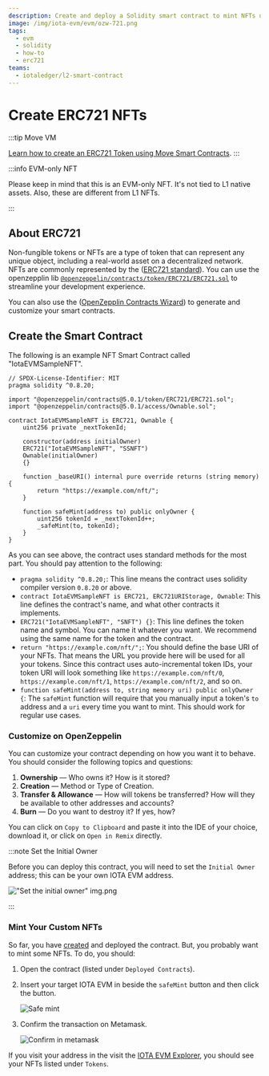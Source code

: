 ```yaml
---
description: Create and deploy a Solidity smart contract to mint NFTs using the ERC721 standard.
image: /img/iota-evm/evm/ozw-721.png
tags:
  - evm
  - solidity
  - how-to
  - erc721
teams:
  - iotaledger/l2-smart-contract
---
```



# Create ERC721 NFTs

:::tip Move VM

[Learn how to create an ERC721 Token using Move Smart Contracts](../../developer/evm-to-move/creating-nft.mdx).
:::

:::info EVM-only NFT

Please keep in mind that this is an EVM-only NFT. It's not tied to L1 native assets. Also, these are different from L1
NFTs.

:::

<PriorKnowledge />

## About ERC721

Non-fungible tokens or NFTs are a type of token that can represent any unique object, including a real-world asset on a
decentralized network. NFTs are commonly represented by the ([ERC721 standard](https://eips.ethereum.org/EIPS/eip-721)).
You can use the
openzepplin
lib [`@openzeppelin/contracts/token/ERC721/ERC721.sol`](https://github.com/OpenZeppelin/openzeppelin-contracts/blob/master/contracts/token/ERC721/ERC721.sol)
to streamline your development experience.

You can also use the ([OpenZepplin Contracts Wizard](https://wizard.openzeppelin.com/#erc721)) to generate and customize
your smart contracts.

<RemixIDE />

## Create the Smart Contract

The following is an example NFT Smart Contract called "IotaEVMSampleNFT".

```solidity
// SPDX-License-Identifier: MIT
pragma solidity ^0.8.20;

import "@openzeppelin/contracts@5.0.1/token/ERC721/ERC721.sol";
import "@openzeppelin/contracts@5.0.1/access/Ownable.sol";

contract IotaEVMSampleNFT is ERC721, Ownable {
    uint256 private _nextTokenId;

    constructor(address initialOwner)
    ERC721("IotaEVMSampleNFT", "SSNFT")
    Ownable(initialOwner)
    {}

    function _baseURI() internal pure override returns (string memory) {
        return "https://example.com/nft/";
    }

    function safeMint(address to) public onlyOwner {
        uint256 tokenId = _nextTokenId++;
        _safeMint(to, tokenId);
    }
}
```

As you can see above, the contract uses standard methods for the most part. You should pay attention to the following:

-   `pragma solidity ^0.8.20;`: This line means the contract uses solidity compiler version `0.8.20` or above.
-   `contract IotaEVMSampleNFT is ERC721, ERC721URIStorage, Ownable`: This line defines the contract's name, and what
    other contracts it implements.
-   `ERC721("IotaEVMSampleNFT", "SNFT") {}`: This line defines the token name and symbol. You can name it
    whatever you want. We recommend using the same name for the token and the contract.
-   `return "https://example.com/nft/";`: You should define the base URI of your NFTs. That means the URL you provide here
    will be used for all your tokens. Since this contract uses auto-incremental token IDs, your token URI will look
    something like `https://example.com/nft/0`, `https://example.com/nft/1`, `https://example.com/nft/2`, and so on.
-   `function safeMint(address to, string memory uri) public onlyOwner {`: The `safeMint` function will
    require that you manually input a token's `to` address and a `uri` every time you want to mint. This should work for
    regular use cases.

### Customize on OpenZeppelin

You can customize your contract depending on how you want it to behave. You should consider the following topics
and questions:

1. **Ownership** — Who owns it? How is it stored?
2. **Creation** — Method or Type of Creation.
3. **Transfer & Allowance** — How will tokens be transferred? How will they be available to other addresses and
   accounts?
4. **Burn** — Do you want to destroy it? If yes, how?

You can click on `Copy to Clipboard` and paste it into the IDE of your choice, download it, or click on `Open in Remix`
directly.

:::note Set the Initial Owner

Before you can deploy this contract, you will need to set the `Initial Owner` address; this can be your own IOTA EVM address.

!["Set the initial owner" img.png](/img/iota-evm/evm/how-tos/ERC721/set-initial-owner.png)

:::

<DeployAdmonition />

### Mint Your Custom NFTs

So far, you have [created](#create-the-smart-contract) and deployed the contract. But, you probably want to mint some NFTs.
To do, you should:

1. Open the contract (listed under `Deployed Contracts`).
2. Insert your target IOTA EVM in beside the `safeMint` button and then click the button.

    ![Safe mint](/img/iota-evm/evm/how-tos/ERC721/safe-mint.png)

3. Confirm the transaction on Metamask.

    ![Confirm in metamask](/img/iota-evm/evm/how-tos/ERC721/confirm-in-metamask.png)

If you visit your address in the visit the [IOTA EVM Explorer](https://explorer.evm.iota.org),
you should see your NFTs listed under `Tokens`.
